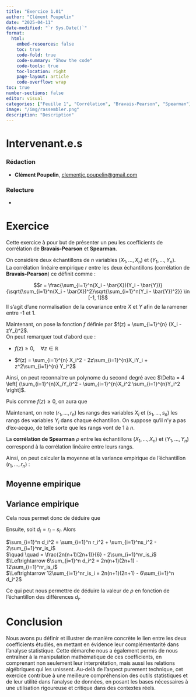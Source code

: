 ```yaml
---
title: "Exercice 1.01"
author: "Clément Poupelin"
date: "2025-04-11"
date-modified: "`r Sys.Date()`"
format: 
  html:
    embed-resources: false
    toc: true
    code-fold: true
    code-summary: "Show the code"
    code-tools: true
    toc-location: right
    page-layout: article
    code-overflow: wrap
toc: true
number-sections: false
editor: visual
categories: ["Feuille 1", "Corrélation", "Bravais-Pearson", "Spearman"]
image: "/img/rassembler.png"
description: "Description"
---
```


# Intervenant.e.s

### Rédaction

-   **Clément Poupelin**, [clementjc.poupelin\@gmail.com](mailto:clementjc.poupelin@gmail.com){.email}\

### Relecture

-   

# Exercice

Cette exercice à pour but de présenter un peu les coefficients de corrélation de **Bravais-Pearson** et **Spearman**.\


On considère deux échantillons de $n$ variables $(X_1, ..., X_n)$ et $(Y_1, ..., Y_n)$.\
La corrélation linéaire empirique $r$ entre les deux échantillons (corrélation de **Bravais-Pearson**) ce définit comme : 

$$r = \frac{\sum_{i=1}^n(X_i - \bar{X})(Y_i - \bar{Y})}{\sqrt{\sum_{i=1}^n(X_i - \bar{X})^2}\sqrt{\sum_{i=1}^n(Y_i - \bar{Y})^2}} \in [-1, 1]$$
Il s'agit d'une normalisation de la covariance entre $X$ et $Y$ afin de la ramener entre -1 et 1.



Maintenant, on pose la fonction $f$ définie par $f(z) = \sum_{i=1}^{n} (X_i - zY_i)^2$.\
On peut remarquer tout d'abord que : 

  - $f(z) \geq 0, \quad \forall z \in \mathbb{R}$ 
  
  - $f(z) = \sum_{i=1}^{n} X_i^2 - 2z\sum_{i=1}^{n}X_iY_i + z^2\sum_{i=1}^{n} Y_i^2$

Ainsi, on peut reconnaitre un polynome du second degré avec $\Delta = 4 \left[ (\sum_{i=1}^{n}X_iY_i)^2 - \sum_{i=1}^{n}X_i^2 \sum_{i=1}^{n}Y_i^2 \right]$.\ 

Puis comme $f(z) \geq 0$, on aura que 

\begin{align*}

\Delta \leq 0 & \Leftrightarrow 4 \left[ (\sum_{i=1}^{n}X_i Y_i)^2 - \sum_{i=1}^{n}X_i^2 \sum_{i=1}^{n}Y_i^2 \right] \leq 0 \\

& \Leftrightarrow (\sum_{i=1}^{n}X_i Y_i)^2 \leq \sum_{i=1}^{n}X_i^2 \sum_{i=1}^{n}Y_i^2 \\

& \Leftrightarrow (\sum_{i=1}^{n}X_i Y_i)^2 \leq \sum_{i=1}^{n}X_i^2 \sum_{i=1}^{n}Y_i^2 \\

& \Leftrightarrow \frac{(\sum_{i=1}^{n}X_i Y_i)^2}{\sum_{i=1}^{n}X_i^2 \sum_{i=1}^{n}Y_i^2} \leq 1 \\

& \Leftrightarrow r^2 \leq 1 \\

& \Leftrightarrow -1 \leq r \leq 1 \\

\end{align*}





Maintenant, on note $(r_1, ..., r_n)$ les rangs des variables $X_i$ et $(s_1, ..., s_n)$ les rangs des variables $Y_i$ dans chaque échantillon. On suppose qu'il n'y a pas d'ex-aequo, de telle sorte que les rangs vont de $1$ à $n$.\

La **corrélation de Spearman** $\rho$ entre les échantillons $(X_1, ..., X_n)$ et $(Y_1, ..., Y_n)$ correspond à la corrélation linéaire entre leurs rangs.

Ainsi, on peut calculer la moyenne et la variance empirique de l'échantillon $(r_1, ..., r_n)$ : 

::: panel-tabset

## Moyenne empirique

\begin{align*}

\frac{1}{n} \sum_{i=1}^{n} r_i & = \frac{1}{n} \sum_{i=1}^{n} i \\

& = \frac{1}{n} \frac{n(n+1)}{2} \\

& = \frac{n+1}{2} \\

\end{align*}

## Variance empirique


\begin{align*}

\frac{1}{n} \sum_{i=1}^{n} r_i^2 - \left( \frac{1}{n} \sum_{i=1}^{n} r_i \right)^2 & = \frac{1}{n} \sum_{i=1}^{n} i^2 - \left( \frac{n+1}{2} \right)^2 \\

& = \frac{1}{n} \frac{n(n+1)(2n+1)}{6} -  \frac{(n+1)^2}{4}  \\

& = \frac{(n+1)(2n+1)}{6} - \frac{(n+1)^2}{4} \\

& = \frac{2(n+1)(2n+1)}{12} - \frac{3(n+1)^2}{12} \\

& = \frac{1}{12} \left[(n+1)(2(n+1) - 3(n+1))\right] \\

& = \frac{1}{12} \left[(n+1)(4n + 2 - 3n - 3)\right] \\

& = \frac{1}{12} (n+1)(n-1) \\

& = \frac{1}{12} (n^2-1) \\

\end{align*}

:::


Cela nous permet donc de déduire que 

\begin{align*}

\rho & = \frac{\sum_{i=1}^n(r_i - \bar{r})(s_i - \bar{s})}{\sqrt{\sum_{i=1}^n(r_i - \bar{r})^2}\sqrt{\sum_{i=1}^n(s_i - \bar{s})^2}} \\

& =  \frac{ \frac{1}{n} \sum_{i=1}^n(r_i - \bar{r})(s_i - \bar{s})}{\sqrt{  \frac{1}{n} \sum_{i=1}^n(r_i - \bar{r})^2}\sqrt{  \frac{1}{n} \sum_{i=1}^n(s_i - \bar{s})^2}} \\


& = \frac{ \frac{1}{n} \sum_{i=1}^n r_is_i - \frac{1}{n} \sum_{i=1}^n r_i\bar{s} - \frac{1}{n} \sum_{i=1}^n \bar{r}s_i + \frac{1}{n} \sum_{i=1}^n \bar{r} \bar{s}}{\sqrt{  \frac{1}{12} n^2-1}\sqrt{ \frac{1}{12} n^2-1}} \\

&= \frac{12}{n^2-1} \frac{1}{n} \left[ \sum_{i=1}^n r_is_i - \bar{s} \sum_{i=1}^n r_i - \bar{r} \sum_{i=1}^n s_i + n \bar{r} \bar{s} \right]\\

&= \frac{12}{(n^2-1)n}  \left[ \sum_{i=1}^n r_is_i - \bar{s} n\bar{r} - \bar{r} n\bar{s} + n \bar{r} \bar{s} \right]\\


&= \frac{12}{(n^2-1)n}  \left[ \sum_{i=1}^n r_is_i - \bar{s} n\bar{r}\right]\\


&= \frac{12}{(n^2-1)n}  \left[ \sum_{i=1}^n r_is_i - n\frac{(n+1)^2}{4} \right]\\

&= \frac{12\sum_{i=1}^n r_is_i - 3n(n+1)^2}{n(n^2-1)}\\

\end{align*}






Ensuite, soit $d_i = r_i - s_i$. Alors \

$\sum_{i=1}^n d_i^2 = \sum_{i=1}^n r_i^2 + \sum_{i=1}^ns_i^2 - 2\sum_{i=1}^nr_is_i$ \
$\quad \quad = \frac{2n(n+1)(2n+1)}{6} - 2\sum_{i=1}^nr_is_i$ \
$\Leftrightarrow  6\sum_{i=1}^n d_i^2 =  2n(n+1)(2n+1) - 12\sum_{i=1}^nr_is_i$ \
$\Leftrightarrow  12\sum_{i=1}^nr_is_i  =  2n(n+1)(2n+1) - 6\sum_{i=1}^n d_i^2$ \



Ce qui peut nous permettre de déduire la valeur de $\rho$ en fonction de l'échantillon des différences $d_i$. 

\begin{align*}

\rho & = \frac{12\sum_{i=1}^n r_is_i - 3n(n+1)^2}{n(n^2-1)}\\

& = \frac{ 2n(n+1)(2n+1) - 6\sum_{i=1}^n d_i^2 - 3n(n+1)^2}{n(n^2-1)}\\

& = \frac{ (n+1)(2n(2n+1) - 3n(n+1))  - 6\sum_{i=1}^n d_i^2}{n(n^2-1)}\\

& = \frac{ (n+1)(n^2-n)  - 6\sum_{i=1}^n d_i^2}{n(n^2-1)}\\

& = \frac{ (n+1)(n-1)n  - 6\sum_{i=1}^n d_i^2}{n(n^2-1)}\\

& = \frac{ (n^2-1)n  - 6\sum_{i=1}^n d_i^2}{n(n^2-1)}\\

& = 1 - \frac{6\sum_{i=1}^n d_i^2}{n(n^2-1)}\\
\end{align*}


# Conclusion

Nous avons pu définir et illustrer de manière concrète le lien entre les deux coefficients étudiés, en mettant en évidence leur complémentarité dans l’analyse statistique. Cette démarche nous a également permis de nous entraîner à la manipulation mathématique de ces coefficients, en comprenant non seulement leur interprétation, mais aussi les relations algébriques qui les unissent.
Au-delà de l’aspect purement technique, cet exercice contribue à une meilleure compréhension des outils statistiques et de leur utilité dans l’analyse de données, en posant les bases nécessaires à une utilisation rigoureuse et critique dans des contextes réels.